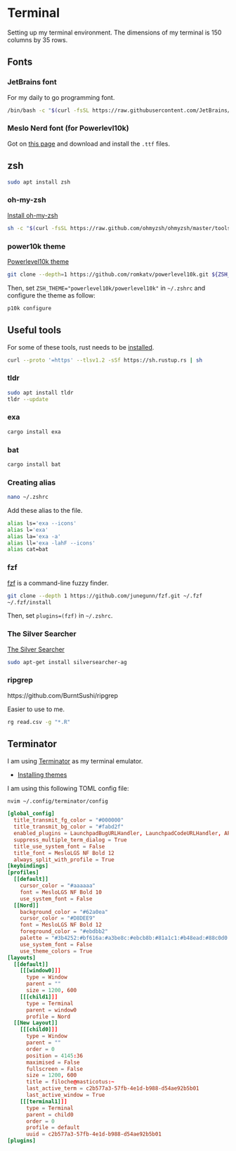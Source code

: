 # Terminal

Setting up my terminal environment. The dimensions of my terminal is 150 columns by 35 rows.

## Fonts

### JetBrains font

For my daily to go programming font.

```bash
/bin/bash -c "$(curl -fsSL https://raw.githubusercontent.com/JetBrains/JetBrainsMono/master/install_manual.sh)"
```
### Meslo Nerd font (for Powerlevl10k)

Got on [this page](https://github.com/romkatv/powerlevel10k/blob/master/font.md) and download and install the `.ttf` files.

## zsh

```bash
sudo apt install zsh
```

### oh-my-zsh

[Install oh-my-zsh](https://ohmyz.sh/#install)

```bash
sh -c "$(curl -fsSL https://raw.github.com/ohmyzsh/ohmyzsh/master/tools/install.sh)"
```

### power10k theme

[Powerlevel10k theme](https://github.com/romkatv/powerlevel10k)

```bash
git clone --depth=1 https://github.com/romkatv/powerlevel10k.git ${ZSH_CUSTOM:-$HOME/.oh-my-zsh/custom}/themes/powerlevel10k
```
Then, set `ZSH_THEME="powerlevel10k/powerlevel10k"` in `~/.zshrc` and configure the theme as follow:

```bash
p10k configure
```

## Useful tools

For some of these tools, rust needs to be [installed](https://www.rust-lang.org/tools/install).

```bash
curl --proto '=https' --tlsv1.2 -sSf https://sh.rustup.rs | sh
```

### tldr

```bash
sudo apt install tldr
tldr --update
```

### exa

```bash
cargo install exa 
```

### bat

```bash
cargo install bat 
```

### Creating alias

```bash
nano ~/.zshrc 
```

Add these alias to the file.

```bash
alias ls='exa --icons'
alias l='exa'
alias la='exa -a'
alias ll='exa -lahF --icons'
alias cat=bat
```

### fzf

[fzf](https://github.com/junegunn/fzf) is a command-line fuzzy finder.

```bash
git clone --depth 1 https://github.com/junegunn/fzf.git ~/.fzf
~/.fzf/install
```

Then, set `plugins=(fzf)` in `~/.zshrc`.

### The Silver Searcher

[The Silver Searcher](https://github.com/ggreer/the_silver_searcher)

```bash
sudo apt-get install silversearcher-ag
```

### ripgrep

https://github.com/BurntSushi/ripgrep

Easier to use to me.

```bash
rg read.csv -g "*.R"
```

## Terminator

I am using [Terminator](https://terminator-gtk3.readthedocs.io/en/latest/) as my terminal emulator.

- [Installing themes](https://github.com/EliverLara/terminator-themes)

I am using this following TOML config file:

```bash
nvim ~/.config/terminator/config 
```

```toml
[global_config]
  title_transmit_fg_color = "#000000"
  title_transmit_bg_color = "#fabd2f"
  enabled_plugins = LaunchpadBugURLHandler, LaunchpadCodeURLHandler, APTURLHandler, TerminatorThemes
  suppress_multiple_term_dialog = True
  title_use_system_font = False
  title_font = MesloLGS NF Bold 12
  always_split_with_profile = True
[keybindings]
[profiles]
  [[default]]
    cursor_color = "#aaaaaa"
    font = MesloLGS NF Bold 10
    use_system_font = False
  [[Nord]]
    background_color = "#62a0ea"
    cursor_color = "#D8DEE9"
    font = MesloLGS NF Bold 12
    foreground_color = "#ebdbb2"
    palette = "#3b4252:#bf616a:#a3be8c:#ebcb8b:#81a1c1:#b48ead:#88c0d0:#e5e9f0:#4c566a:#bf616a:#a3be8c:#ebcb8b:#81a1c1:#b48ead:#8fbcbb:#eceff4"
    use_system_font = False
    use_theme_colors = True
[layouts]
  [[default]]
    [[[window0]]]
      type = Window
      parent = ""
      size = 1200, 600
    [[[child1]]]
      type = Terminal
      parent = window0
      profile = Nord
  [[New Layout]]
    [[[child0]]]
      type = Window
      parent = ""
      order = 0
      position = 4145:36
      maximised = False
      fullscreen = False
      size = 1200, 600
      title = filoche@masticotus:~
      last_active_term = c2b577a3-57fb-4e1d-b988-d54ae92b5b01
      last_active_window = True
    [[[terminal1]]]
      type = Terminal
      parent = child0
      order = 0
      profile = default
      uuid = c2b577a3-57fb-4e1d-b988-d54ae92b5b01
[plugins]
```
